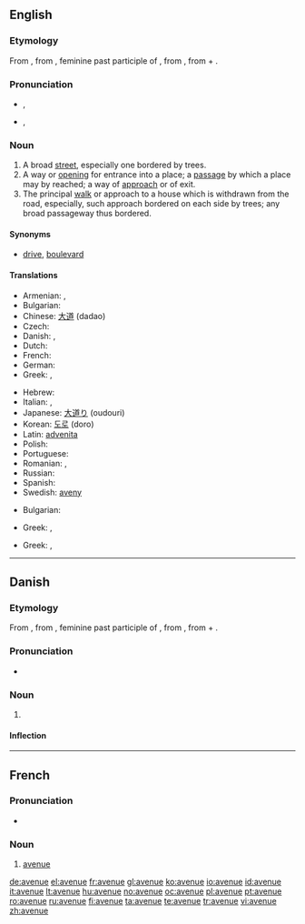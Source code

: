 ==English==

===Etymology===
From {{etyl|fr}} {{term|avenue|lang=fr}}, from {{etyl|fro}} {{term|avenue|lang=fro}}, feminine past participle of {{term|avenir||approach|lang=fro}}, from {{etyl|la}} {{term|advenire||come to|lang=la}}, from {{term|ad||to|lang=la}} + {{term|venire||come|lang=la}}.

===Pronunciation===
* {{a|UK}} {{IPA|/ˈæv.əˌnju/|/ˈævˌɪ.nju/|/ˈævən.ju/}}, {{SAMPA|/"{v.@%nju/|/"{v5I.nju/|/"{v@n.ju/}}
*: {{audio|en-gb-avenue.ogg|Audio (RP)}}
* {{a|US}} {{IPA|/ˈævəˌn(j)u/}}, {{SAMPA|/"{v@%n(j)u/}}
*: {{audio|en-us-avenue.ogg|Audio (US)}}

===Noun===
{{en-noun}}

# A broad [[street]], especially one bordered by trees.
# A way or [[opening]] for entrance into a place; a [[passage]] by which a place may by reached; a way of [[approach]] or of exit.
# The principal [[walk]] or approach to a house which is withdrawn from the road, especially, such approach bordered on each side by trees; any broad passageway thus bordered.

====Synonyms====
* {{sense|broad street}} [[drive]], [[boulevard]]

====Translations====
{{trans-top|broad street}}
* Armenian: {{t-|hy|պողոտա|tr=poġota|sc=Armn|xs=Armenian}},  {{qualifier|colloquial}} {{t-|hy|պրոսպեկտ|tr=prospekt|sc=Armn|xs=Armenian}}
* Bulgarian: {{t+|bg|авеню|n|tr=avenyú|sc=Cyrl}}
* Chinese: [[大道]] (dadao)
* Czech: {{t-|cs|třída|f}}
* Danish: {{t+|da|allé|c}},  {{t-|da|avenue|c}}
* Dutch: {{t+|nl|weg}}
* French: {{t+|fr|avenue}}
* German: {{t+|de|Allee}}
* Greek: {{t+|el|λεωφόρος|tr=leofóros|sc=Grek}},  {{t-|el|αστική οδική αρτηρία|tr=astikí oðikí artiría|sc=Grek}}
{{trans-mid}}
* Hebrew: {{t-|he|שׂדרה|tr=sdera|sc=Hebr}}
* Italian: {{t+|it|viale}}, {{t+|it|corso}}
* Japanese: [[大道り]] (oudouri)
* Korean: [[도로]] (doro)
* Latin: [[advenita]]
* Polish: {{t+|pl|aleja}}
* Portuguese: {{t+|pt|avenida}}
* Romanian: {{t-|ro|cale|f}},  {{t+|ro|avenue|f}}
* Russian: {{t+|ru|авеню|f|tr=avenue|sc=Cyrl}} {{t+|ru|проспект|m|tr=prospekt|sc=Cyrl}}
* Spanish: {{t+|es|avenida}}
* Swedish: [[aveny]]
{{trans-bottom}}
{{trans-top|way or opening; a passage}}
* Bulgarian: {{t|bg|алея|sc=Cyrl}}
{{trans-mid}}
* Greek: {{t+|el|οδός|f|tr=oðós|sc=Grek}},  {{t+|el|δρόμος|m|tr=ðrómos|sc=Grek}}
{{trans-bottom}}

{{trans-top|principal approach to a house withdrawn from the road}}
* Greek: {{t+|el|οδός|f|tr=oðós|sc=Grek}},  {{t+|el|δρόμος|m|tr=ðrómos|sc=Grek}}
{{trans-mid}}
{{trans-bottom}}

----

==Danish==

===Etymology===
From {{etyl|fr|da}} {{term|avenue|lang=fr}}, from {{etyl|fro|da}} {{term|avenue|lang=fro}}, feminine past participle of {{term|avenir||approach|lang=fro}}, from {{etyl|la|da}} {{term|advenire||come to|lang=la}}, from {{term|ad||to|lang=la}} + {{term|venire||come|lang=la}}.

===Pronunciation===
* {{IPA|/avəny/|[ævəˈny]|lang=da}}

===Noun===
{{da-noun|n|r}}

# {{l|en|avenue}}

====Inflection====
{{da-noun-infl|n|r}}

----

==French==

===Pronunciation===
* {{audio|Fr-avenue.ogg|Audio}}

===Noun===
{{fr-noun|f}}

# [[avenue#English|avenue]]

[[de:avenue]]
[[el:avenue]]
[[fr:avenue]]
[[gl:avenue]]
[[ko:avenue]]
[[io:avenue]]
[[id:avenue]]
[[it:avenue]]
[[lt:avenue]]
[[hu:avenue]]
[[no:avenue]]
[[oc:avenue]]
[[pl:avenue]]
[[pt:avenue]]
[[ro:avenue]]
[[ru:avenue]]
[[fi:avenue]]
[[ta:avenue]]
[[te:avenue]]
[[tr:avenue]]
[[vi:avenue]]
[[zh:avenue]]